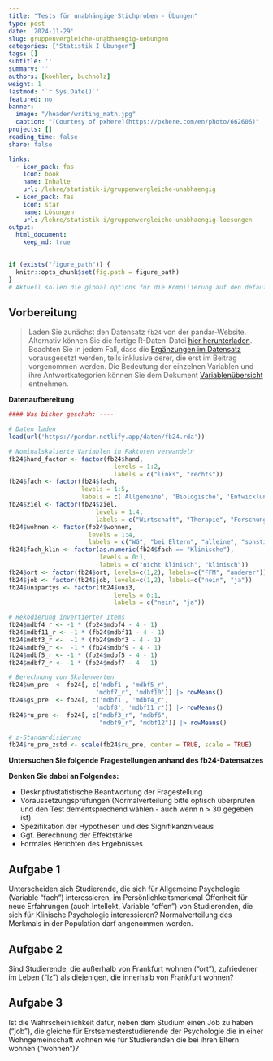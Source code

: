 ```yaml
---
title: "Tests für unabhängige Stichproben - Übungen" 
type: post
date: '2024-11-29' 
slug: gruppenvergleiche-unabhaengig-uebungen
categories: ["Statistik I Übungen"] 
tags: [] 
subtitle: ''
summary: '' 
authors: [koehler, buchholz]
weight: 1
lastmod: '`r Sys.Date()`'
featured: no
banner:
  image: "/header/writing_math.jpg"
  caption: "[Courtesy of pxhere](https://pxhere.com/en/photo/662606)"
projects: []
reading_time: false
share: false

links:
  - icon_pack: fas
    icon: book
    name: Inhalte
    url: /lehre/statistik-i/gruppenvergleiche-unabhaengig
  - icon_pack: fas
    icon: star
    name: Lösungen
    url: /lehre/statistik-i/gruppenvergleiche-unabhaengig-loesungen
output:
  html_document:
    keep_md: true
---
```



```r
if (exists("figure_path")) {
  knitr::opts_chunk$set(fig.path = figure_path)
}
# Aktuell sollen die global options für die Kompilierung auf den default Einstellungen gelassen werden
```


## Vorbereitung

> Laden Sie zunächst den Datensatz `fb24` von der pandar-Website. Alternativ können Sie die fertige R-Daten-Datei [<i class="fas fa-download"></i> hier herunterladen](/daten/fb24.rda). Beachten Sie in jedem Fall, dass die [Ergänzungen im Datensatz](/lehre/statistik-i/gruppenvergleiche-unabhaengig/#prep) vorausgesetzt werden, teils inklusive derer, die erst im Beitrag vorgenommen werden. Die Bedeutung der einzelnen Variablen und ihre Antwortkategorien können Sie dem Dokument [Variablenübersicht](/lehre/statistik-i/variablen.pdf) entnehmen.

**Datenaufbereitung**

```r
#### Was bisher geschah: ----

# Daten laden
load(url('https://pandar.netlify.app/daten/fb24.rda'))

# Nominalskalierte Variablen in Faktoren verwandeln
fb24$hand_factor <- factor(fb24$hand,
                             levels = 1:2,
                             labels = c("links", "rechts"))
fb24$fach <- factor(fb24$fach,
                    levels = 1:5,
                    labels = c('Allgemeine', 'Biologische', 'Entwicklung', 'Klinische', 'Diag./Meth.'))
fb24$ziel <- factor(fb24$ziel,
                        levels = 1:4,
                        labels = c("Wirtschaft", "Therapie", "Forschung", "Andere"))
fb24$wohnen <- factor(fb24$wohnen, 
                      levels = 1:4, 
                      labels = c("WG", "bei Eltern", "alleine", "sonstiges"))
fb24$fach_klin <- factor(as.numeric(fb24$fach == "Klinische"),
                         levels = 0:1,
                         labels = c("nicht klinisch", "klinisch"))
fb24$ort <- factor(fb24$ort, levels=c(1,2), labels=c("FFM", "anderer"))
fb24$job <- factor(fb24$job, levels=c(1,2), labels=c("nein", "ja"))
fb24$unipartys <- factor(fb24$uni3,
                             levels = 0:1,
                             labels = c("nein", "ja"))

# Rekodierung invertierter Items
fb24$mdbf4_r <- -1 * (fb24$mdbf4 - 4 - 1)
fb24$mdbf11_r <- -1 * (fb24$mdbf11 - 4 - 1)
fb24$mdbf3_r <-  -1 * (fb24$mdbf3 - 4 - 1)
fb24$mdbf9_r <-  -1 * (fb24$mdbf9 - 4 - 1)
fb24$mdbf5_r <- -1 * (fb24$mdbf5 - 4 - 1)
fb24$mdbf7_r <- -1 * (fb24$mdbf7 - 4 - 1)

# Berechnung von Skalenwerten
fb24$wm_pre  <- fb24[, c('mdbf1', 'mdbf5_r', 
                        'mdbf7_r', 'mdbf10')] |> rowMeans()
fb24$gs_pre  <- fb24[, c('mdbf1', 'mdbf4_r', 
                        'mdbf8', 'mdbf11_r')] |> rowMeans()
fb24$ru_pre <-  fb24[, c("mdbf3_r", "mdbf6", 
                         "mdbf9_r", "mdbf12")] |> rowMeans()

# z-Standardisierung
fb24$ru_pre_zstd <- scale(fb24$ru_pre, center = TRUE, scale = TRUE)
```

**Untersuchen Sie folgende Fragestellungen anhand des fb24-Datensatzes**

**Denken Sie dabei an Folgendes:**

*	Deskriptivstatistische Beantwortung der Fragestellung  
*	Voraussetzungsprüfungen (Normalverteilung bitte optisch überprüfen und den Test dementsprechend wählen - auch wenn n > 30 gegeben ist)  
*	Spezifikation der Hypothesen und des Signifikanzniveaus  
*	Ggf. Berechnung der Effektstärke  
*	Formales Berichten des Ergebnisses    

## Aufgabe 1
 
Unterscheiden sich Studierende, die sich für Allgemeine Psychologie (Variable "fach") interessieren, im Persönlichkeitsmerkmal Offenheit für neue Erfahrungen (auch Intellekt, Variable "offen") von Studierenden, die sich für Klinische Psychologie interessieren? Normalverteilung des Merkmals in der Population darf angenommen werden. 

## Aufgabe 2
Sind Studierende, die außerhalb von Frankfurt wohnen ("ort"), zufriedener im Leben ("lz") als diejenigen, die innerhalb von Frankfurt wohnen?  

## Aufgabe 3

Ist die Wahrscheinlichkeit dafür, neben dem Studium einen Job zu haben ("job"), die gleiche für Erstsemesterstudierende der Psychologie die in einer Wohngemeinschaft wohnen wie für Studierenden die bei ihren Eltern wohnen ("wohnen")? 
